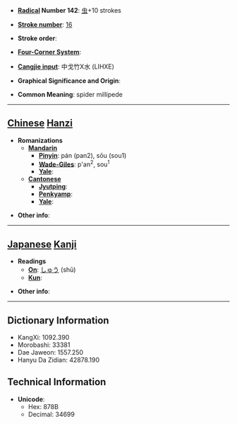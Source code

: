 * '''[[Wiktionary:Chinese radical index| Radical]] Number 142''': [[Wiktionary:Chinese radical index 虫|虫]]+10 strokes

* '''[[Wiktionary:Chinese total strokes index|Stroke number]]''': [[Wiktionary:Chinese total strokes index 16|16]]

* '''Stroke order''': 

* '''[[Wiktionary:Chinese four corner index|Four-Corner System]]''': 

* '''[[Wiktionary:Chinese Cangjie index|Cangjie input]]''': 中戈竹X水 (LIHXE)

* '''Graphical Significance and Origin''': 

* '''Common Meaning''': spider millipede

----

== [[Chinese]] [[Hanzi]] ==

* '''Romanizations'''
** '''[[Mandarin]]'''
*** '''[[Pinyin]]''': pán (pan2), sōu (sou1)
*** '''[[Wade-Giles]]''': p'an<sup>2</sup>, sou<sup>1</sup>
*** '''[[Yale]]''': 
** '''[[Cantonese]]'''
*** '''[[Jyutping]]''':
*** '''[[Penkyamp]]''': 
*** '''[[Yale]]''': 

* '''Other info''': 

----

== [[Japanese]] [[Kanji]] ==

* '''Readings'''
** '''[[On]]''': [[しゅう]] (shū)
** '''[[Kun]]''': 

* '''Other info''':  

----

== Dictionary Information ==

* KangXi: 1092.390
* Morobashi: 33381
* Dae Jaweon: 1557.250
* Hanyu Da Zidian: 42878.190

== Technical Information ==

* '''Unicode''':
** Hex: 878B
** Decimal: 34699